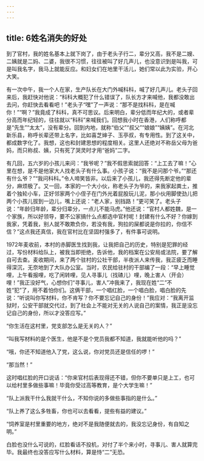 ```yaml
---
---
---
```

title: 6姓名消失的好处
---




到了官村，我的姓名基本上就下岗了，由于老头子行二，辈分又高，我不是二嫂、二姨就是二妈、二婆，我很不习惯，往往被叫了好几声儿，也没意识到是叫我，可是叫我名字，我马上就能反应。和妇女们在地里干活儿，她们常以此为实验，开心大笑。

有一次中午，我一个人在家，生产队长在大门外喊科科，喊了好几声儿。老头子回来后，我赶快对他说：“科科大概犯了什么错误了，队长方才来喊他，我都没敢出去问，你赶快去看看吧！”老头子“嘿”了一声说：“那不是找科科，是在喊你！”“啊？”我竟成了科科，真不可思议。后来明白，辈分低而年纪大的，或者辈分高而年纪轻的，往往就以“科科”来喊我们。回想我小时在香港，人们称呼都是“先生”“太太”，没有辈分。回到内地，就称“伯父”“叔父”“娘娘”“姨姨”。在河北新乐县，称呼长辈还带上名字，比如喜芝婶子、玉亭叔，有专用性。到了这关中，都成数字化了。我想，这也和封建思想的程度相关。这里人还绝对不称岳父母为爸妈，而只称叔、姨，只有死了哭灵时才用“爸妈”二字。

有几回，五六岁的小孩儿来问：“我爷呢？”我不假思索就回答：“上工去了嘛！”心里在想，是不是他家大人找老头子有什么事。小孩子说：“我不是问那个爷。”“那还有什么爷？”“我问科科。”令人啼笑皆非。以后来了小孩儿，我还得先断定他的辈分，麻烦极了。又一回，本家的一个大小伙，称老头子为爷的，来我家起粪土，推着个独轮小车，正好邻家两个小侄子在门外光着屁股玩儿泥，那小伙用脚使劲儿把两个小孩儿拔到一边儿，嘴上还说：“老人家，别挡路！”更可笑了。老头子说：“年龄归年龄，辈分归辈分，一点儿不能马虎。”他还说：“官村人都姓魏，是一个家族，所以好领导，要不公家搞什么点都选中官村呢！封建有什么不好？你嫁到我家，凭着我，别人就不敢欺负你，若没有我，狗拉的屎都说是你拉的，你信不信？”这点我还真信，我在官村比在坚固村强多了，有件事可说明。

1972年麦收前，本村的赤脚医生找到我，让我把自己的历史，特别是犯罪的经过，写份材料给队上，被我当即拒绝，告诉他，我的档案在公安局或法院，要了解自可去查。麦收期间，来了两个驻村的公社干部，半夜派人来传我，我正疲乏而睡得深沉，无奈地到了大队办公室。当时，农民给驻村的干部编了一段：“早上睡觉哩，上午看报哩，吃了闲转哩，见人寻事儿（找碴儿）哩，晚上害人（开会）哩！”我正没好气，心想你们“寻事儿，害人”冲我来了，我现在姓“二”不姓“犯”了，用不着怕你们。这俩干部，一个唱红脸，一个唱白脸，唱白脸的先说：“听说叫你写材料，你不肯写？你不要忘记自己的身份！”我应对：“我离开监狱时，公安干部就交代过，到了社会上不能对无关的人说自己的案情，我正是没忘记自己的身份，所以才没答应写。”

“你生活在这村里，党支部怎么是无关的人？”

“叫我写材料的是个医生，他是不是个党员我都不知道，我就能听他的吗？”

“哦，你还不知道他入了党，这么说，你对党员还是信任的啰！”

“那当然！”

这时唱红脸的开口说话：“你来官村后表现得还不错，但你不要单只是上工，也可以给村里多做些事嘛！毕竟你受过高等教育，是个大学生嘛！”

“队上派我干什么我就干什么，不知你说的多做些事指的是什么。”

“队上养了这么多牲畜，你也可以去看看，提些有益的建议。”

“饲养室是村里重要的地方，绝对不是我随便就去的，我没忘记身份，有自知之明。”

白脸也没什么可说的，红脸看话不投机，对付了半个来小时，寻事儿、害人就算完毕。我最终也没答应写什么材料，算是恃“二”无恐。